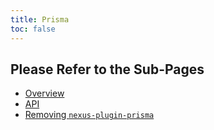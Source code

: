```yaml
---
title: Prisma
toc: false
---
```


## Please Refer to the Sub-Pages

- [Overview](/plugins/prisma/overview)
- [API](/plugins/prisma/api)
- [Removing `nexus-plugin-prisma`](/plugins/prisma/removing-the-nexus-plugin-prisma)

